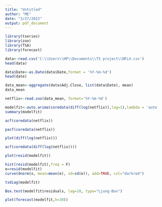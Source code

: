 ---
title: "Untitled"
author: "ME"
date: "3/27/2022"
output: pdf_document
---

```{r}
library(tseries)
library(zoo)
library(TSA)
library(forecast)
```

```{r}
data<-read.csv('C:\\Users\\HP\\Documents\\TS project\\NFLX.csv')
head(data)
```
```{r}
data$Date<-as.Date(data$Date,format = '%Y-%m-%d')
head(date)
```
```{r}
data_mean<-aggregate(data$Adj.Close, list(data$Date), mean)
data_mean
```
```{r}
netflix<-read.zoo(data_mean, format='%Y-%m-%d')
```

```{r}
modelfit<-auto.arima(coredata(diff(log(netflix)),lag=1),lambda = 'auto')
summary(modelfit)
```
```{r}
acf(coredata(netflix))
```
```{r}
pacf(coredata(netflix))
```
```{r}
plot(diff(log(netflix)))
```
```{r}
acf(coredata(diff(log(netflix))))
```
```{r}
plot(resid(modelfit))
```
```{r}
hist(resid(modelfit),freq = F)
e=resid(modelfit)
curve(dnorm(x, mean=mean(e), sd=sd(e)), add=TRUE, col="darkred")
```
```{r}
tsdiag(modelfit)
```
```{r}
Box.test(modelfit$residuals, lag=10, type="Ljung-Box")
```
```{r}

plot(forecast(modelfit,h=30))
```
